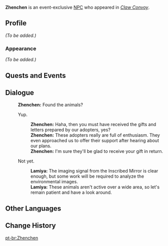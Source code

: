 {{Meta
<!-- Remove this template after adding the missing info -->
|missing_NPC_profile  = yes
}}
{{Character Infobox
|type             = Event NPC
|image            = NPC Zhenchen.png
|region           = Liyue
|location         = Liyue
|affiliation      = Feiyun Commerce Guild
|title            = 
}}
'''Zhenchen''' is an event-exclusive [[NPC]] who appeared in ''[[Claw Convoy]]''.

==Profile==
<!--Detailed story/lore information goes here.-->
''(To be added.)''

===Appearance===
<!--Keep appearance section short and concise. Limit to 2 paragraphs with 3-4 sentences each.-->
''(To be added.)''

==Quests and Events==
{{Quests and Events}}

==Dialogue==
{{Dialogue Start}}
:'''Zhenchen:''' Found the animals?
:{{DIcon}} Yup.
::'''Zhenchen:''' Haha, then you must have received the gifts and letters prepared by our adopters, yes?
::'''Zhenchen:''' These adopters really are full of enthusiasm. They even approached us to offer their support after hearing about our plans.
::'''Zhenchen:''' I'm sure they'll be glad to receive your gift in return.
:{{DIcon}} Not yet.
::'''Lamiya:''' The imaging signal from the Inscribed Mirror is clear enough, but some work will be required to analyze the environmental images.
::'''Lamiya:''' These animals aren't active over a wide area, so let's remain patient and have a look around.
{{Dialogue End}}

==Other Languages==
{{Other Languages|default_hidden=1
|en       = Zhenchen
|zhs      = 振尘
|zhs_rm   = 
|zht      = 振塵
|zht_rm   = 
|ja       = 振塵
|ja_rm    = Shinchin{{Assumed}}
|ko       = 진진
|es       = Zhenchen
|fr       = Zhenchen
|ru       = Чжэнь Чэнь
|th       = Zhenchen
|vi       = Zhenchen
|de       = Zhenchen
|id       = Zhenchen
|pt       = Zhenchen
|tr       = Zhenchen
|it       = Zhenchen
}}

==Change History==
{{Change History|5.2}}

[[pt-br:Zhenchen]]